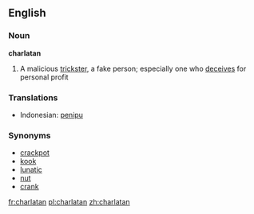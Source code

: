 ==English==

===Noun===
'''charlatan'''

# A malicious [[trickster]], a fake person; especially one who [[deceives]] for personal profit


===Translations===
*Indonesian: [[tipu|penipu]]


===Synonyms===
*[[crackpot]]
*[[kook]]
*[[lunatic]]
*[[nut]]
*[[crank]]

[[fr:charlatan]]
[[pl:charlatan]]
[[zh:charlatan]]